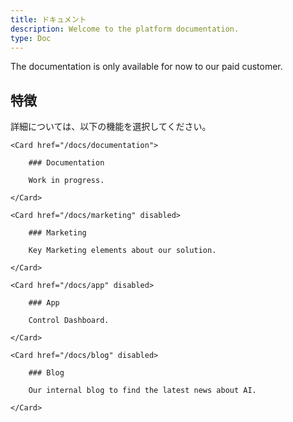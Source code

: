 ```yaml
---
title: ドキュメント
description: Welcome to the platform documentation.
type: Doc
---
```


<Callout>
    The documentation is only available for now to our paid customer.
</Callout>

## 特徴

詳細については、以下の機能を選択してください。

<div className="grid sm:grid-cols-2 gap-4 mt-6">

```
<Card href="/docs/documentation">

    ### Documentation

    Work in progress.

</Card>

<Card href="/docs/marketing" disabled>

    ### Marketing

    Key Marketing elements about our solution.

</Card>

<Card href="/docs/app" disabled>

    ### App

    Control Dashboard.

</Card>

<Card href="/docs/blog" disabled>

    ### Blog

    Our internal blog to find the latest news about AI.

</Card>
```

</div>
